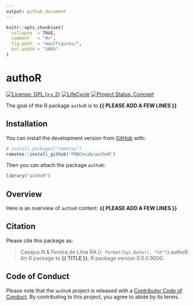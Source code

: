 ```yaml
---
output: github_document
---
```


<!-- README.md is generated from README.Rmd. Please edit that file -->


```r
knitr::opts_chunk$set(
  collapse  = TRUE,
  comment   = "#>",
  fig.path  = "man/figures/",
  out.width = "100%"
)
```



authoR
=========================================================

<!-- badges: start -->
[![License: GPL (>= 2)](https://img.shields.io/badge/License-GPL%20%28%3E%3D%202%29-blue.svg)](https://choosealicense.com/licenses/gpl-2.0/)
[![LifeCycle](man/figures/lifecycle/lifecycle-experimental.svg)](https://lifecycle.r-lib.org/articles/stages.html#experimental)
[![Project Status: Concept](https://www.repostatus.org/badges/latest/concept.svg)](https://www.repostatus.org/#concept)
<!-- badges: end -->


The goal of the R package `authoR` is to **{{ PLEASE ADD A FEW LINES }}**



## Installation

You can install the development version from [GitHub](https://github.com/) with:

```r
# install.packages("remotes")
remotes::install_github("FRBCesab/authoR")
```

Then you can attach the package `authoR`:

```r
library("authoR")
```



## Overview

Here is an overview of `authoR` content: **{{ PLEASE ADD A FEW LINES }}**



## Citation

Please cite this package as: 

> Casajus N & Fereira de Lima RA (`r format(Sys.Date(), "%Y")`) authoR: An R 
package to **{{ TITLE }}**. R package version 0.0.0.9000.



## Code of Conduct

Please note that the `authoR` project is released with a 
[Contributor Code of Conduct](https://contributor-covenant.org/version/2/0/CODE_OF_CONDUCT.html). 
By contributing to this project, you agree to abide by its terms.
